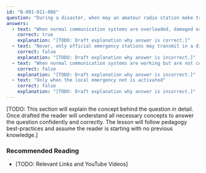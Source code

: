 ```yaml
---
id: "B-001-011-006"
question: "During a disaster, when may an amateur radio station make transmissions necessary to meet essential communication needs and assist relief operations?"
answers:
  - text: "When normal communication systems are overloaded, damaged or disrupted"
    correct: true
    explanation: "[TODO: Draft explanation why answer is correct.]"
  - text: "Never, only official emergency stations may transmit in a disaster"
    correct: false
    explanation: "[TODO: Draft explanation why answer is incorrect.]"
  - text: "When normal communication systems are working but are not convenient"
    correct: false
    explanation: "[TODO: Draft explanation why answer is incorrect.]"
  - text: "Only when the local emergency net is activated"
    correct: false
    explanation: "[TODO: Draft explanation why answer is incorrect.]"
---
```


[TODO: This section will explain the concept behind the question in detail. Once drafted the reader will understand all necessary concepts to answer the question confidently and correctly. The lesson will follow pedagogy best-practices and assume the reader is starting with no previous knowledge.]

### Recommended Reading

- [TODO: Relevant Links and YouTube Videos]
